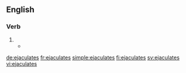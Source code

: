 {{also|éjaculâtes}}
==English==

===Verb===
{{head|en|verb form}}

# {{en-third-person singular of|ejaculate}}
#* {{quote-text|year=1959|author=William S. Burroughs|title=Naked Lunch|page=68|passage=A waterfalls pours over the skull snapping the boy's neck. He '''ejaculates''' in a rainbow against the rising sun.}}

[[de:ejaculates]]
[[fr:ejaculates]]
[[simple:ejaculates]]
[[fi:ejaculates]]
[[sv:ejaculates]]
[[vi:ejaculates]]